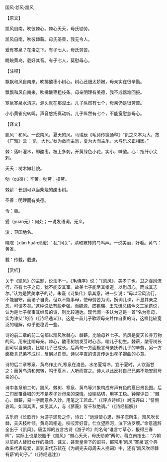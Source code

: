 

国风·邶风·凯风

【原文】

凯风自南，吹彼棘心。棘心夭夭，母氏劬劳。

凯风自南，吹彼棘薪。母氏圣善，我无令人。

爰有寒泉？在浚之下。有子七人，母氏劳苦。

睍睆黄鸟，载好其音。有子七人，莫慰母心。

【注释】

飘飘和风自南来，吹拂酸枣小树心。树心还细太娇嫩，母亲实在很辛勤。

飘飘和风自南来，吹拂酸枣粗枝条。母亲明理有美德，我不成器难回报。

寒泉寒泉水清凉，源头就在那浚土。儿子纵然有七个，母亲仍是很劳苦。

小小黄雀宛转鸣，声音悠扬真动听。儿子纵然有七个，不能宽慰慈母心。

【译文】

凯风：和风。一说南风，夏天的风。马瑞辰《毛诗传笺通释》“凯之义本为大，故《广雅》云：‘凯，大也。’秋为敛而主愁，夏为大而主乐，大与乐义正相因。”

棘：落叶灌木，即酸枣。枝上多刺，开黄绿色小花，实小，味酸。心：指纤小尖刺。

夭夭：树木嫩壮貌。

劬（qú渠）：辛苦。劬劳：操劳。

棘薪：长到可以当柴烧的酸枣树。

圣善：明理而有美德。

令：善。

爰（yuán元）：何处；一说发语词，无义。

浚：卫国地名。

睍睆（xiàn huǎn现缓）：犹“间关”，清和宛转的鸟鸣声。一说美丽，好看。黄鸟：黄雀。

载：传载，载送。

【赏析】

关于《凯风》的主题，说法不一。《毛诗序》说：“《凯风》，美孝子也。卫之淫风流行，虽有七子之母，犹不能安其室。故美七子能尽其孝道，以慰母心，而成其志尔。”认为是赞美孝子的诗。朱熹《诗集传》承其意，进一步说：“母以淫风流行，不能自守，而诸子自责，但以不能事母，使母劳苦为词。婉词几谏，不显其亲之恶，可谓孝矣。”这种说法有些牵强。而魏源、皮锡瑞、王先谦总结今文三家遗说，认为是七子孝事其继母的诗，则比较通达。现代闻一多认为这是一首“名为慰母，实为谏父”的诗（《诗经通义》）。这是一首儿子歌颂母亲并作自责的诗，这样比较宽泛的理解，似乎更稳妥一些。

诗的前二章的前二句都以凯风吹棘心、棘薪，比喻母养七子。凯风是夏天长养万物的风，用来比喻母亲。棘心，酸枣树初发芽时心赤，喻儿子初生。棘薪，酸枣树长到可以当柴烧，比喻儿子已成长。后两句一方面极言母亲抚养儿子的辛劳，另一方面极言兄弟不成材，反躬以自责。诗以平直的语言传达出孝子婉曲的心意。

诗的后二章寒泉、黄鸟作比兴,寒泉在浚邑，水冬夏常冷，宜于夏时，人饮而甘之；而黄鸟清和宛转，鸣于夏木，人听而赏之。诗人以此反衬自己兄弟不能安慰母亲的心。

诗中各章前二句，凯风、棘树、寒泉、黄鸟等兴象构成有声有色的夏日景色图。后二句反覆叠唱的无不是孝子对母亲的深情。设喻贴切，用字工稳。钟惺评曰：“棘心、棘薪，易一字而意各入妙。用笔之工若此。”（《评点诗经》）刘沅评曰：“悱恻哀鸣，如闻其声，如见其人，与《蓼莪》皆千秋绝调。”（《诗经恒解》）

古乐府《长歌行》为游子颂母之作，诗云：“远游使心思，游子恋所生。凯风吹长棘，夭夭枝叶倾。黄鸟鸣相追，咬咬弄好音。伫立望西河，泣下沾罗缨。”命意遣辞全出于《凯风》。唐孟郊的五言古诗《游子吟》的名句“谁言寸草心，报得三春晖”，实际上也是脱胎于《凯风》“棘心夭夭，母氏劬劳”两句。蒋立甫指出：“六朝以前的人替妇女作的挽词、诔文，甚至皇帝下的诏书，都常用‘凯风’‘寒泉’这个典故来代表母爱，直到宋代苏轼在《为胡完夫母周夫人挽词》中，还有‘凯风吹尽棘有薪’的句子。”（《诗经选注》）

